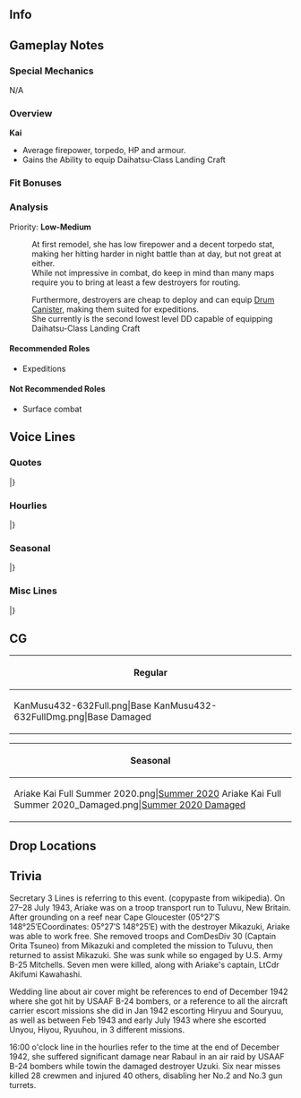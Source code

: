 ==Info==
{{KanmusuInfo|ID=432-632}}
{{KanmusuInfo|ID=1703-703}}

==Gameplay Notes==
===Special Mechanics===
N/A

===Overview===
'''Kai'''
* Average firepower, torpedo, HP and armour.
* Gains the Ability to equip Daihatsu-Class Landing Craft

===Fit Bonuses===
{{:{{BASEPAGENAME}}/Equipment Bonuses}}
{{clear}}

===Analysis===
Priority: '''Low-Medium'''

:At first remodel, she has low firepower and a decent torpedo stat, making her hitting harder in night battle than at day, but not great at either.
:While not impressive in combat, do keep in mind than many maps require you to bring at least a few destroyers for routing.

:Furthermore, destroyers are cheap to deploy and can equip [[Drum Canister]], making them suited for expeditions.
:She currently is the second lowest level DD capable of equipping Daihatsu-Class Landing Craft

====Recommended Roles====
* Expeditions

====Not Recommended Roles====
* Surface combat

==Voice Lines==
===Quotes===
{{ShipquoteHeader}}
{{ShipquoteKai
|scenario = Introduction
|origin =よう！あたしが初春型の有明だ。よろしくな！有明型って言う奴もいるけど…どっちだって良いよ。　あたしはあたし。それが全てさ。行くぜ。
|translation = Yo! I'm the Hatsuharu-class Ariake. Nice to meet you! There are some that would call me an Ariake-class, but... either is fine with me. I am who I am, that's it.  I'm heading out.<ref>She is listed in some historical texts as under the "Ariake-class" instead of Hatsuharu.</ref>
}}
{{ShipquoteKai|kai = true|scenario = Introduction
|origin =よう！有明だ。元気してるかい、提督？そうか？なら良いんだ。今日もあたしと行くんだろう？よし、露、時雨も、行くぜ！
|translation = Yo! I'm Ariake. Are you feeling alright, admiral? I see, that's good then. Are you heading out with me today as well? Good, 'Tsuyu, Shigure, let's go!
}}
{{ShipquoteKai
|scenario = Library
|origin =あたしが初春型駆逐艦五番艦、有明さ。有明型って呼んでくれだって、あたしは全然構わないよ。南方を中心に数々の戦域を駆け抜けだぜ。なぁ？覚えておいでくれよ？新しい時代の護衛艦にこの名を受け継がれ、現代の海自むらさめ型としても活躍しているんだ。
|translation = I'm the 5th ship of the Hatsuharu-class destroyers, Ariake. I don't mind if you classify me as the Ariake-class though. I charged through many battlefields in the heart of the South. Hey, please remember that. My name was passed down to a destroyer of the new era. These days, I'm serving as a Murasame-class of the JMSDF.
}}
{{ShipquoteKai
|scenario = Secretary 1
|origin =あたし？いいぜ。やるか？
|translation = Me? Alright. Shall we get to it?
}}
{{ShipquoteKai
|scenario = Secretary 2
|origin =露、何だ、その顔は…問題ないって、いけるさ。
|translation = 'Tsuyu, what's with that look? It's no problem, it'll go well. 
}}
{{ShipquoteKai|kai = true|scenario = Secretary 2
|origin =時雨、何だ、その顔は…しけた面すんなって。いけるさ。
|translation = Shigure, what's with that look? Don't look so down. It'll go well.
}}
{{ShipquoteKai
|scenario = Secretary 3
|origin =や、三日月、元気してたか？　ふぅ、そうか。何よりだ。あぁ、そうだな、分かってる。次は上手くやろう。あたしも昔のあたしじゃない。頼りにしてくれ！
|translation =Hey, Mikazuki, how have you been? Fuu, I see. That's wonderful. Ah, that's right. Let's get it done smoothly next time. I'm not like I was before. Please count on me!<ref>Referring to the incident where she and [[Mikazuki]] grounded on a reef while transporting troops to Tuvalu. She was able to free herself and complete the mission but was sunk by US planes while attempting to assist Mikazuki.</ref>
}}
{{ShipquoteKai
|scenario = Idle
|origin =何だよ、提督の奴。忙しそうだな。夕暮は、いないんだっけ？時雨も何か忙しそうだな。詰まねえな。おう！三日！ちょうどいい、何かしようぜ！何かって？何かだよ！
|translation = What's with that Admiral, he seems so busy. Yuugure isn't around huh? Shigure also looks kinda busy. How boring. Oh! Mika! Good timing, let's do something! Do what? Just something!
}}
{{ShipquoteKai
|scenario = Secretary Married
|origin =提督さ、もしさ、もしあたしが沈んだら、どうする？泣いてくれたりするんのか？あぁ、いや！何でもないさ！何だよ、悪い、悪い！
|translation = Hey Admiral… Say… Say if I were to sink, what would you do? Would you cry for me? Ah, no! Nothing! Damn, sorry, my bad!
}}
{{ShipquoteKai
|scenario = Wedding
|origin =提督、何だい？はは、戦の話？そうだな、上空援護ってのはいいもんだ。嬉しくなるぜ。何、違う？うっ、これ…って、これって、あれか…マジで？あ…りがてぇな…　何だよ、ったく、嬉しく…なるぜ。
|translation =Admiral, what's up? Ha ha, a story from the war? Air cover is a good thing. I'm delighted. What, it's not that? Uh… this… this, is that, right? ...For real? Th-thanks… What? Jeez, I'm over…joyed.
}}
{{ShipquoteKai
|scenario = Looking At Scores
|origin =夕暮、情報を取って来てくれ。ん？……ん、そうか。君は今いないのか。あ、あたしが取ってくるよ。
|translation = Yuugure, mind getting the information? Hmm? Ah, that's right. You're not here now, huh? Well, I'll go and get it.
}}
{{ShipquoteKai
|scenario = Joining A Fleet
|origin =一水戦二十七駆、有明、出るぜ！ついて来いよ
|translation = DesRon1, DesDiv27, Ariake, heading out! Follow me!
}}
{{ShipquoteKai|kai = true|scenario = Joining A Fleet
|origin =四水戦二十七駆、有明、出るぜ！ついて来いよ！
|translation = DesRon4, DesDiv27, Ariake, heading out! Follow me!
}}
{{ShipquoteKai
|scenario = Equipment 1
|origin =いいね！助かる。
|translation = Nice! This will be helpful.
}}
{{ShipquoteKai
|scenario = Equipment 2
|origin =こいつ、嫌いじゃないぜ。
|translation = I don't mind this.
}}
{{ShipquoteKai
|scenario = Equipment 3
|origin =いいよな。
|translation = This is good!
}}
{{ShipquoteKai
|scenario = Supply
|origin =マジか、礼は言っておく。言えるうちに、な。
|translation = Really? Let me express my thanks. While I can, eh?
}}
{{ShipquoteKai
|scenario = Docking Minor
|origin =こんなん擦り傷だよ。
|translation = This is just a scratch.
}}
{{ShipquoteKai
|scenario = Docking Major
|origin =やべぇ、へました。悪い。
|translation = Damn, I really screwed up. Sorry.
}}
{{ShipquoteKai
|scenario = Construction
|origin =ほ～、出来たか、新しい奴。
|translation = Huh, someone new has arrived?
}}
{{ShipquoteKai
|scenario = Returning From Sortie
|origin =艦隊、戻ったぜ。皆、お疲れさん。
|translation = The Fleet has returned. Thanks for your hard work, everyone.
}}
{{ShipquoteKai
|scenario = Starting A Sortie
|origin =旗艦、二十七駆、有明、出撃する。行くぜ。遅れるな！
|translation = DesDiv27 flagship, Ariake, sortieing. Let's go. Don't fall behind!
}}
{{ShipquoteKai
|scenario = Battle Start
|origin =見つけだぜ。やるしかないな！見敵必殺だ！砲戦、魚雷戦、用意！行くぜ！
|translation = We found them, no other choice now! Let's get them. Prepare artillery and torpedoes! Let's go!
}}
{{ShipquoteKai
|scenario = Attack
|origin =食らえ！
|translation = Eat this!
}}
{{ShipquoteKai
|scenario = Air Battle/Daytime Spotting/Night Battle Attack
|origin =そこだろう。見えてる！
|translation =Over there, I see them!
}}
{{ShipquoteKai|kai = true|scenario = Air Battle/Daytime Spotting/Night Battle Attack
|origin =そこだろう。なめんなよ！撃ってぇぇ！
|translation =Over there, don't underestimate me! Fire!
}}
{{ShipquoteKai
|scenario = Night Battle
|origin =夜戦で殲滅する。陣形を整えろ。再突入だ！
|translation =We'll finish them in night battle. Get in formation. We're heading back in!
}}
{{ShipquoteKai
|scenario = MVP
|origin =ふん、まぁ、そんなもんだな。あ、別にいいよ。褒められたくて、やってるわけじゃねえんだ、な。
|translation =　Huh, well, that's the way it is, eh? Oh, but it's not like I did this just to get praised, you know.
}}
{{ShipquoteKai
|scenario = Minor Damage 1
|origin =チェ、無礼な！
|translation = Tch, how rude!
}}
{{ShipquoteKai
|scenario = Minor Damage 2
|origin =うざいんだよ！
|translation = You're annoying!
}}
{{ShipquoteKai
|scenario = Major Damage
|origin =あっ、待って、待ってて！まだ沈むわけにはいかねぇし、待ってたら！
|translation = Ah, wait, wait I said! I can't sink yet. I'm telling you to hold on!
}}
{{ShipquoteKai
|scenario = Sunk
|origin =ここまでか…あたしも…三日さ…お前は後から来いよ。向こうではあたしが先輩さ。また…組もう…ぜ
|translation =　So I only got this far, huh... Mika... Don't come till later. I'll be your senior on the other side. We'll unite again... later.
}}
|}
<references/>
{{clear}}

===Hourlies===
{{ShipquoteHeader|type = hourly}}
{{ShipquoteKai|kai = true
|scenario = 00:00
|origin =てっぺん回ったね。あ、今日、あたし当直だ。提督、よろしくな！まぁ任しとけって、な！
|translation =It's after midnight? Ah, I'm on duty today. Admiral, glad to work with you! Well, just leave it all to me!
}}
{{ShipquoteKai|kai = true
|scenario = 01:00
|origin =マルヒト、マルマル。ん？あたし何やったらいい？
|translation =0100. Hm? What should I do?
}}
{{ShipquoteKai|kai = true
|scenario = 02:00
|origin =マルフタ、マルマル。いっ、この残った書類、片付けんの？いや…あたしこういうの苦手で…
|translation =02 00. Eh, I should be finishing up the rest of the paperwork? Uh... I'm bad with these kinda things...
}}
{{ShipquoteKai|kai = true
|scenario = 03:00
|origin =マルサン　マルマル。提督、書類事務意外と早いよな。いい秘書官になれるぜ！な？
|translation =0300. Admiral, you got the paperwork done suprisingly quickly. You'll make a great secretary! Don't you think?
}}
{{ShipquoteKai|kai = true
|scenario = 04:00
|origin =マルヨン　マルマル。まぁ、何だ。じゃ、あたし、お茶入れてやるよ！番茶でいいよな？薬缶と…
|translation =0400. Well now what. Hmm. Ah, I'll make some tea! Bancha is ok, right? I'll need a kettle and...<ref>Bancha either means coarse tea or green tea that is harvested between summer and autumn.</ref>
}}
{{ShipquoteKai|kai = true
|scenario = 05:00
|origin =マルゴー　マルマル。や、もう朝だ。やっべ…ちょっと仮眠にしておく？今のうち、ちょっとだけ…さ。 
|translation =0500. Oh, it's already morning. Crap... Can I take a quick nap? It'll just take a moment... alright?
}}
{{ShipquoteKai|kai = true
|scenario = 06:00
|origin =マルロク　マルマル。じゃ、やるぜ。総員、起し！てめえら、朝だ！起きろ！朝だぜ！
|translation =0600. Well, I'm gonna do it. All hands, assemble! YOU GUYS, IT'S MORNING! WAKE UP! IT'S MORNING!
}}
{{ShipquoteKai|kai = true
|scenario = 07:00
|origin =マルナナ　マルマル。艦隊の連中を片っ端から起し来たぜ。さ、提督。あたしの朝飯は？…えぇ？
|translation =0700. Everyone in the fleet is definitely awake now. Now, Admiral. Where's my breakfast? ...Eh?
}}
{{ShipquoteKai|kai = true
|scenario = 08:00
|origin =マルハチ　マルマル。えっ、あたしが作っんの？だって当直じゃんって、あっ、そう言う事？こいつは一本取られたな。はははは、いって！
|translation =0800. What? I have to make it? Because I'm on duty? Ah, it's like that? This guy, he really pulled one over on us! Hahahaha, ouch!
}}
{{ShipquoteKai|kai = true
|scenario = 09:00
|origin =マルキュウ　マルマル。露が作ってくれた握り飯と味噌汁ギンバイして、朝は何とかなった…露って、以外と女子力あんよな…な？
|translation =0900. We have rice balls 'Tsuyu made and some miso soup we liberated, so I guess breakfast is settled... 'Tsuyu surprisingly has talent for being a homemaker huh?<ref>[https://ameblo.jp/zipang-analyzing/entry-11871125768.html "Ginbai"], also "ginbae", refers to the practice of enlisted swiping rations from non-commissioned officers as they were preparing meals for them. They did this because they weren't provided sufficient seasonings or side dishes. The act refers to the way flies swarm around food.</ref>
}}
{{ShipquoteKai|kai = true
|scenario = 10:00
|origin =ヒトマル　マルマル。さ、提督。海に出ようか？うぅぅん、この潮風、たまらんな！
|translation =1000. Well, Admiral. Should we head out to sea? Aaaahh, I can never get enough of the sea breeze!
}}
{{ShipquoteKai|kai = true
|scenario = 11:00
|origin =ヒトヒト　マルマル。二十七駆集合だな。露、朝はありがとうな。時雨、元気を出せ。よし、これで夕暮がいれば完璧だ。な、提督。よ～し！
|translation =1100. DesDiv27 is assembled. 'Tsuyu, thanks for this morning. Shigure, cheer up. All right, now if Yuugure were here, it'd be perfect. Right, Admiral? Alright!
}}
{{ShipquoteKai|kai = true
|scenario = 12:00
|origin =ヒトフタ　マルマル。さ、飯だ！露、朝の持って来てない？ほ～ほ～あるじゃん、あるじゃん。おっ、時雨、お茶かい？気が利くね。ありがとうよ。じゃ！頂きます！はむ、む…くぅぅ！うめ！
|translation =1200. Well, time for food! 'Tsuyu, did you bring the stuff from this morning? Ho ho, I see you did! Oh, Shigure, is that tea? How thoughtful. Thanks! Well, let's dig in! *nom* *nom* Aaah, so good!
}}
{{ShipquoteKai|kai = true
|scenario = 13:00
|origin =ヒトサン　マルマル。あぁぁ、食うと眠くなるよな～。おほ～…少しだけ、休まえ…か…くぅ、はぁ、くぅ…
|translation = 1300. Aaah, when you eat you do become sleepy, huh? *Yawn* Just for a bit… let me sleep…ok? *sleeping sounds*
}}
{{ShipquoteKai|kai = true
|scenario = 14:00
|origin =ヒトヨン…マルマル…何だよ、提督。くすぐったいってっチェ…はっ、えっ？！何？！あたし、寝てた？！マジ？
|translation =14…00…What is it, Admiral? That… tickles, hehe. HAH, HUH? WHAT? I FELL ASLEEP? Seriously?
}}
{{ShipquoteKai|kai = true
|scenario = 15:00
|origin =ヒトゴー　マルマル。提督、何だよ。起してくれればいいんじゃん。えっ？寝顔が以外とありだった…は？！
|translation = 1500. What the heck, Admiral. You could've just woken me up y'know. Eh? My sleeping face was surprisingly nice… WHA!?
}}
{{ShipquoteKai|kai = true
|scenario = 16:00
|origin =ヒトロク　マルマル。あっ、うーちゃん先輩、その後、大丈夫っすか？ならいいっす。はい、また！
|translation = 1600. Ah, U-chan-senpai, after that, were you okay? Ah, if that's the case then it's all good. See ya! <ref>The "after that" refers to the time near Rabaul December 1942 when she was towing the damaged destroyer Uzuki and they got bombed by B-24 bombers.</ref>
}}
{{ShipquoteKai|kai = true
|scenario = 17:00
|origin =ヒトナナ　マルマル。いや、先輩だからね。えっ？三日？奴はがちのダチ。夕日落ちるな。綺麗だな。な？
|translation = 1700. Ah, no, because she is a senpai. Eh? Mika? She's a great friend. The sunset is nice. It's beautiful. Right?
}}
{{ShipquoteKai|kai = true
|scenario = 18:00
|origin =ヒトハチっ、マルマル。あっ、夕食ね？夕食の支度…うぅん、どうすんべか？おっ、三日！分かってんな！ありがてぇ。提督、三日が一緒に鍋しようってさ！いいよな、な！
|translation =1800. Ah, dinner huh? Dinner preparations… Hmmm, what oughta be done? Ah, Mika! You understand me so well! Thanks! Admiral, we'll be having some hot pot with Mika! Doesn't that sound great!?
}}
{{ShipquoteKai|kai = true
|scenario = 19:00
|origin =ヒトキュウ　マルマル。提督、こっちの肉、いけるぜ。あっ、三日、そのネギはまだだ。豆腐食え、豆腐。えぇ？お前、鍋奉行生粋だって？そうかもしんねな！な？
|translation =1900. Admiral, this meat should be done. Ah, Mika, the green onion isn't ready yet. Have some tofu instead. Eh? "You're a natural-born hot pot dictator"? I probably am! Ain't that right?<ref>The "nabebugyou" is a person that dictates to the other diners how to eat a hotpot properly. They let others know when to put food in and when each ingredient is ready to eat.</ref>
}}
{{ShipquoteKai|kai = true
|scenario = 20:00
|origin =フタマルマルマル。何か、川内さんとこが騒がしいなっと思ったら…ありゃ、二水戦じゃん。はぁ、あそこはマジだからね…くわばらくわばら。
|translation =2000. At first I thought that it was Sendai's crew making all that noise but it turns out it was DesRon2.<ref>DesRon2 was the squadron that took part in the [https://en.wikipedia.org/wiki/Battle_of_Tassafaronga Battle of Tassafaronga].</ref> Sigh, they are really into it... Good luck to them.<ref>"Kuwabara kuwabara" is a Japanese phrase meant to ward off misfortune.</ref>
}}
{{ShipquoteKai|kai = true
|scenario = 21:00
|origin =フタヒトマルマル。さ、腹もいっぱいになったし、あたしたちはもう寝ちまうか？な？えっ…
|translation =2100. Well, our stomachs are filled, might as well go to bed right? What…
}}
{{ShipquoteKai|kai = true
|scenario = 22:00
|origin =フタフタマルマル。えぇぇ…この書類、今日中に片づけんの？無理だよ、こんな量…明日にしよう、明日に。な？
|translation =2200. Eeeeh... Does all this paperwork need to be done by today? There's no way we'll get through this many in time... Let's just put it off till tomorrow. OK?
}}
{{ShipquoteKai|kai = true
|scenario = 23:00
|origin =フタサンマルマル。今日はもう看板にしよう、看板に。もう天辺だもん！終わり、終わり、な？提督、お疲れ！また明日！
|translation =2300. Let's close up shop for today. It's quitting time. It's already midnight! Come on, let's just stop alright? Admiral, good work! See you tomorrow!
}}
|}
<references/>
{{clear}}

===Seasonal===
{{SeasonalHeaderOld}}
{{SeasonalQuote
|scenario = [[Seasonal/Summer_2020|Summer 2020]]
|origin = 	よ〜し！なんか乗り越えたぜ。もう大丈夫だ！はぁ？そういえば、時雨もなんだその格好は？えぇ？あたし！？
|translation =	Alriiight! I got through it somehow. I'm feelin good now! Huh? Speaking of which, why are you dressed like that, Shigure? Eh? Me too!?
|audio = Ariake_Summer_2020_Secretary_2.mp3
|notes = Secretary 2
}}
{{SeasonalQuote
|scenario = [[Seasonal/Summer_2020|Summer 2020]]
|origin = まあ、いいか。あたしもいっちゃえ！はぁ〜、楽だ、楽。
|translation =		Oh well. I'll give it a shot too! Aaaah, this feels nice.
|audio = Ariake_Summer_2020_Secretary_3.mp3
|notes = Secretary 3
}}
{{SeasonalQuote
|scenario = [[Seasonal/Autumn_2020|Autumn 2020]]
|origin = んー、いや、いい匂い！あたし、この屋台の匂いで大好きなんだ！提督、どれから行く？なぁ？
|translation =	Mmm, man, what a nice smell! I really love the smell of festival stalls! Admiral, where do we start? Well?
|audio = Ariake_Autumn_2020_Secretary_1.mp3
|notes = 
}}
{{SeasonalQuote
|scenario = [[Seasonal/Christmas_2020|Christmas 2020]]
|origin = はぁ〜、これがクリスマスってやつかい？ぶっちゃけ、飯がうまいな。飯が。あぁ、なんか空母揉めてんな。近寄らんとこ。あぁ、提督？こっち来な！うわぁ！
|translation =	Oooh, so this is what they call "Christmas"? The food looks pretty good. It really does. Ah, the carriers are fighting about something. And getting closer. Wha, Admiral? Don't come closer! Whoaa!
|audio = Ariake_Christmas_2020_Secretary_1.mp3
|notes = 
}}
{{SeasonalQuote
|scenario = [[Seasonal/Setsubun_2021|Setsubun 2021]]
|origin = あぁ、節分な。これは負けらんね。二十七駆、やるぜ！えぇ！？あたしが鬼だ？じゃあ、反撃もいいだろう？なぁ？
|translation =	Ah, it's Setsubun. I'm not gonna lose here. DesDiv 27, let's do this! Huh!? I'm the oni? Well, I can fight back right? Right?
|audio = Ariake_Setsubun_2021_Secretary_1.mp3
|notes = Secretary 1
}}
{{SeasonalQuote
|scenario = [[Seasonal/Setsubun_2021|Setsubun 2021]]
|origin = 見つけたよ、露、時雨。覚悟しな。鬼の反撃！なぁ！なぁ！
|translation =	Found you, 'Tsuyu, Shigure. Get ready. The oni is fighting back! Take this! And this!
|audio = Ariake_Setsubun_2021_Secretary_2.mp3
|notes = Secretary 2
}}
{{SeasonalQuote
|scenario = [[Seasonal/Valentine's Day 2021|Valentine's Day 2021]]
|origin = あぁ、なんつうか、決まりなんだろう？てわけで、やるよ、私も。後で開けろよ。なぁ？
|translation = Ah, how do I say this, it's an obligation right? So that's why I'm giving you some. Open it later. 'kay?
|audio = Ariake_Valentines_2021_Secretary_1.mp3
}}
{{SeasonalQuote
|scenario = [[Seasonal/White_Day_2021|White Day2021]]
|origin =あたしにもくれんだ、お返し。提督、そういうとこ変に義理堅いよな。あぁ、もらっとくよ。折角だし。 
|translation =	You're giving me a retun gift, too? Admiral, you're dutiful when it comes to the strangest things. Ah, I'll accept it. After all, you went out of your way to give it to me. 
|audio = Ariake_White_Day_2021_Secretary_1.mp3
|notes =
}}
{{SeasonalQuote
|scenario = [[Seasonal/Coming_of_Spring_2021|Coming of Spring 2021]]
|origin =ん？時雨、何だ？二十七駆で花見？別にいいけど。私料理とかできねぇぜ。おぉ？露か？ん〜。 
|translation =	Hmm? Shigure, what's up? Cherry blossom viewing with DesDiv27? I don't really feel like it. I mean, I can't cook. Oh? 'Tsuyu will? I see. 
|audio = Ariake_Spring_2021_Secretary_1.mp3
|notes =
}}
{{SeasonalQuote
|scenario = [[Seasonal/Eighth_Anniversary|8th Anniversary]]
|origin = 	八周年ね。いいんじゃないの？提督、良かったな。あたしも二年目か。今年もよろしく頼むぜ。な？
|translation =	It's the 8th Anniversary. Isn't this great? Admiral, good for you. It's my 2nd year here huh. Please take care of me this year too. Alright?
|audio = Ariake_8th Anniversary_Secretary_1.mp3
|notes = 
}}
{{SeasonalQuote
|scenario = [[Seasonal/Rainy_Season_2021|Rainy Season 2021]]
|origin = よく降りあがんな。まあ、敵も来ねから、いいけどさ。今のうちに整備をしておくか？いざつうときのために。なぁ？
|translation =	It's really coming down. Well, I guess it's alright since it means the enemy won't attack. Now's the time for us to do some maintenance, yeah? So we'll be ready when the time comes. Don't you think so? 
|audio = Ariake_Rainy Season 2021_Secretary_1.mp3
|notes = 
}}
|}<references/>

{{clear}}

===Misc Lines===
{{SeasonalHeaderOld}}
{{SeasonalQuote
|scenario = [[Summer 2020 Event]]
|origin = 有明、了解だ。ぶちかませ！ 
|translation =	Ariake, acknowleging. Let them have it! 
|audio = Ship_Voice_Ariake_Kai_Rainy-Summer_2020_Event_Friend_Fleet_1.mp3
|notes = Friend Fleet 1
}}
{{SeasonalQuote
|scenario = [[Summer 2020 Event]]
|origin = 二十七駆、戦場海域に到達。これより突撃する！続け〜！行くぜ〜！ 
|translation =	DesDiv27 has arrived on the battlefield. We'll now begin the attack! Follow meee! Let's goooo! 
|audio = Ship_Voice_Ariake_Kai_Rainy-Summer_2020_Event_Friend_Fleet_2.mp3
|notes = Friend Fleet 2
}}
|}
<references/>
{{clear}}

==CG==
{| class="mw-collapsible mw-collapsed wikitable" style="width: 100%;"
!Regular
|-
|<gallery>
KanMusu432-632Full.png|Base
KanMusu432-632FullDmg.png|Base Damaged
</gallery>
|}

{| class="mw-collapsible mw-collapsed wikitable" style="width: 100%;"
!Seasonal
|-
|<gallery>
Ariake Kai Full Summer 2020.png|[[Seasonal/Summer_2020|Summer 2020]]
Ariake Kai Full Summer 2020_Damaged.png|[[Seasonal/Summer_2020|Summer 2020 Damaged]]
</gallery>
|}

==Drop Locations==

==Trivia==
Secretary 3 Lines is referring to this event. (copypaste from wikipedia).  On 27–28 July 1943, Ariake was on a troop transport run to Tuluvu, New Britain. After grounding on a reef near Cape Gloucester (05°27′S 148°25′ECoordinates: 05°27′S 148°25′E) with the destroyer Mikazuki, Ariake was able to work free. She removed troops and ComDesDiv 30 (Captain Orita Tsuneo) from Mikazuki and completed the mission to Tuluvu, then returned to assist Mikazuki. She was sunk while so engaged by U.S. Army B-25 Mitchells. Seven men were killed, along with Ariake's captain, LtCdr Akifumi Kawahashi.

Wedding line about air cover might be references to end of December 1942 where she got hit by USAAF B-24 bombers, or a reference to all the aircraft carrier escort missions she did in Jan 1942 escorting Hiryuu and Souryuu, as well as between Feb 1943 and early July 1943 where she escorted Unyou, Hiyou, Ryuuhou, in 3 different missions.

16:00 o'clock line in the hourlies refer to the time at the end of December 1942, she suffered significant damage near Rabaul in an air raid by USAAF B-24 bombers while towin the damaged destroyer Uzuki. Six near misses killed 28 crewmen and injured 40 others, disabling her No.2 and No.3 gun turrets.

{{Shiplist}}